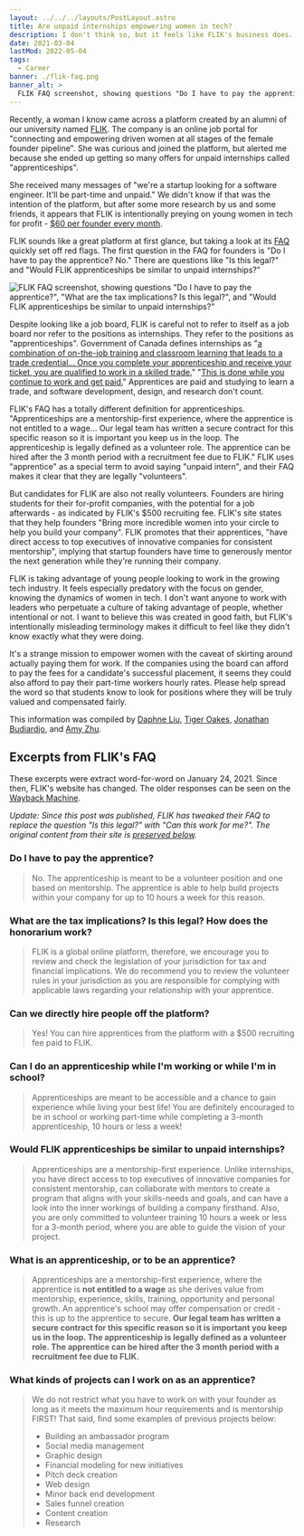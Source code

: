 ```yaml
---
layout: ../../../layouts/PostLayout.astro
title: Are unpaid internships empowering women in tech?
description: I don't think so, but it feels like FLIK's business does.
date: 2021-03-04
lastMod: 2022-05-04
tags:
  - Career
banner: ./flik-faq.png
banner_alt: >
  FLIK FAQ screenshot, showing questions "Do I have to pay the apprentice?", "What are the tax implications? Is this legal?", and "Would FLIK apprenticeships be similar to unpaid internships?"
---
```



Recently, a woman I know came across a platform created by an alumni of our university named [FLIK](https://weareflik.com/). The company is an online job portal for "connecting and empowering driven women at all stages of the female founder pipeline". She was curious and joined the platform, but alerted me because she ended up getting so many offers for unpaid internships called "apprenticeships".

She received many messages of "we're a startup looking for a software engineer. It'll be part-time and unpaid." We didn't know if that was the intention of the platform, but after some more research by us and some friends, it appears that FLIK is intentionally preying on young women in tech for profit - [$60 per founder every month](https://weareflik.com/founders).

FLIK sounds like a great platform at first glance, but taking a look at its [FAQ](https://weareflik.com/faqs) quickly set off red flags. The first question in the FAQ for founders is "Do I have to pay the apprentice? No." There are questions like "Is this legal?" and "Would FLIK apprenticeships be similar to unpaid internships?"

![FLIK FAQ screenshot, showing questions "Do I have to pay the apprentice?", "What are the tax implications? Is this legal?", and "Would FLIK apprenticeships be similar to unpaid internships?"](./flik-faq.png)

Despite looking like a job board, FLIK is careful not to refer to itself as a job board nor refer to the positions as internships. They refer to the positions as "apprenticeships". Government of Canada defines internships as "[a combination of on-the-job training and classroom learning that leads to a trade credential... Once you complete your apprenticeship and receive your ticket, you are qualified to work in a skilled trade.](https://www.itabc.ca/about-apprentices/apprenticeship-basics)" "[This is done while you continue to work and get paid.](https://www.canada.ca/en/employment-social-development/services/apprentices/become-apprentice.html)" Apprentices are paid and studying to learn a trade, and software development, design, and research don't count.

FLIK's FAQ has a totally different definition for apprenticeships. "Apprenticeships are a mentorship-first experience, where the apprentice is not entitled to a wage... Our legal team has written a secure contract for this specific reason so it is important you keep us in the loop. The apprenticeship is legally defined as a volunteer role. The apprentice can be hired after the 3 month period with a recruitment fee due to FLIK." FLIK uses "apprentice" as a special term to avoid saying "unpaid intern", and their FAQ makes it clear that they are legally "volunteers".

But candidates for FLIK are also not really volunteers. Founders are hiring students for their for-profit companies, with the potential for a job afterwards - as indicated by FLIK's $500 recruiting fee. FLIK's site states that they help founders "Bring more incredible women into your circle to help you build your company". FLIK promotes that their apprentices, "have direct access to top executives of innovative companies for consistent mentorship", implying that startup founders have time to generously mentor the next generation while they're running their company.

FLIK is taking advantage of young people looking to work in the growing tech industry. It feels especially predatory with the focus on gender, knowing the dynamics of women in tech. I don't want anyone to work with leaders who perpetuate a culture of taking advantage of people, whether intentional or not. I want to believe this was created in good faith, but FLIK's intentionally misleading terminology makes it difficult to feel like they didn't know exactly what they were doing.

It's a strange mission to empower women with the caveat of skirting around actually paying them for work. If the companies using the board can afford to pay the fees for a candidate's successful placement, it seems they could also afford to pay their part-time workers hourly rates. Please help spread the word so that students know to look for positions where they will be truly valued and compensated fairly.

This information was compiled by [Daphne Liu](https://twitter.com/DevDaphne), [Tiger Oakes](https://twitter.com/Not_Woods), [Jonathan Budiardjo](https://github.com/Jopika), and [Amy Zhu](https://twitter.com/zhucchina).

## Excerpts from FLIK's FAQ

These excerpts were extract word-for-word on January 24, 2021. Since then, FLIK's website has changed. The older responses can be seen on the [Wayback Machine](http://web.archive.org/web/20210124074758/https://weareflik.com/faqs).

_Update: Since this post was published, FLIK has tweaked their FAQ to replace the question "Is this legal?" with "Can this work for me?". The original content from their site is [preserved below](#what-are-the-tax-implications-is-this-legal-how-does-the-honorarium-work)._

### Do I have to pay the apprentice?

> No. The apprenticeship is meant to be a volunteer position and one based on mentorship. The apprentice is able to help build projects within your company for up to 10 hours a week for this reason.

### What are the tax implications? Is this legal? How does the honorarium work?

> FLIK is a global online platform, therefore, we encourage you to review and check the legislation of your jurisdiction for tax and financial implications. We do recommend you to review the volunteer rules in your jurisdiction as you are responsible for complying with applicable laws regarding your relationship with your apprentice.

### Can we directly hire people off the platform?

> Yes! You can hire apprentices from the platform with a $500 recruiting fee paid to FLIK.

### Can I do an apprenticeship while I'm working or while I'm in school?

> Apprenticeships are meant to be accessible and a chance to gain experience while living your best life! You are definitely encouraged to be in school or working part-time while completing a 3-month apprenticeship, 10 hours or less a week!

### Would FLIK apprenticeships be similar to unpaid internships?

> Apprenticeships are a mentorship-first experience. Unlike internships, you have direct access to top executives of innovative companies for consistent mentorship, can collaborate with mentors to create a program that aligns with your skills-needs and goals, and can have a look into the inner workings of building a company firsthand. Also, you are only committed to volunteer training 10 hours a week or less for a 3-month period, where you are able to guide the vision of your project.

### What is an apprenticeship, or to be an apprentice?

> Apprenticeships are a mentorship-first experience, where the apprentice is **not entitled to a wage** as she derives value from mentorship, experience, skills, training, opportunity and personal growth. An apprentice's school may offer compensation or credit - this is up to the apprentice to secure. **Our legal team has written a secure contract for this specific reason so it is important you keep us in the loop. The apprenticeship is legally defined as a volunteer role. The apprentice can be hired after the 3 month period with a recruitment fee due to FLIK.**

### What kinds of projects can I work on as an apprentice?

> We do not restrict what you have to work on with your founder as long as it meets the maximum hour requirements and is mentorship FIRST! That said, find some examples of previous projects below:
>
> - Building an ambassador program
> - Social media management
> - Graphic design
> - Financial modeling for new initiatives
> - Pitch deck creation
> - Web design
> - Minor back end development
> - Sales funnel creation
> - Content creation
> - Research

